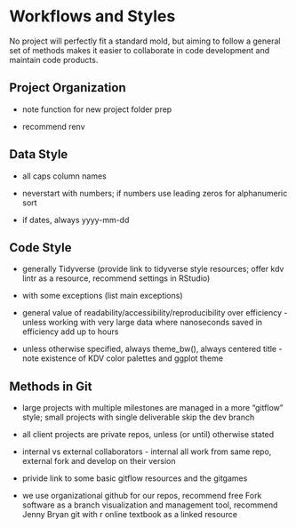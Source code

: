 # Workflows and Styles

No project will perfectly fit a standard mold, but aiming to follow a general set of methods makes it easier to collaborate in code development and maintain code products.

## Project Organization

-   note function for new project folder prep

-   recommend renv

## Data Style

-   all caps column names

-   neverstart with numbers; if numbers use leading zeros for alphanumeric sort

-   if dates, always yyyy-mm-dd

## Code Style

-   generally Tidyverse (provide link to tidyverse style resources; offer kdv lintr as a resource, recommend settings in RStudio)

-   with some exceptions (list main exceptions)

-   general value of readability/accessibility/reproducibility over efficiency  - unless working with very large data where nanoseconds saved in efficiency add up to hours

-   unless otherwise specified, always theme_bw(), always centered title - note existence of KDV color palettes and ggplot theme

## Methods in Git

-   large projects with multiple milestones are managed in a more "gitflow" style; small projects with single deliverable skip the dev branch

-   all client projects are private repos, unless (or until) otherwise stated

-   internal vs external collaborators - internal all work from same repo, external fork and develop on their version

-   privide link to some basic gitflow resources and the gitgames

-   we use organizational github for our repos, recommend free Fork software as a branch visualization and management tool, recommend Jenny Bryan git with r online textbook as a linked resource
